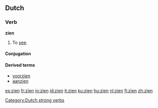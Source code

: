 ==Dutch==

===Verb===
'''zien'''
# To [[see]].

====Conjugation====
{{nl-verb|zie|ziet|zag|zagen|hebben|gezien|zie}}

====Derived terms====
* [[voorzien]]
* [[aanzien]]
[[Category:Dutch strong verbs]]

[[es:zien]]
[[fr:zien]]
[[io:zien]]
[[id:zien]]
[[it:zien]]
[[ku:zien]]
[[hu:zien]]
[[nl:zien]]
[[fi:zien]]
[[zh:zien]]